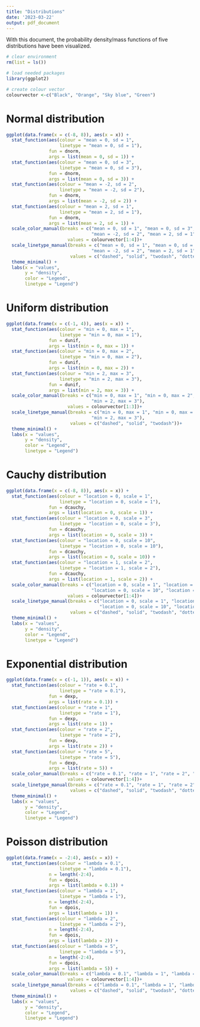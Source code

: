 ```yaml
---
title: "Distributions"
date: '2023-03-22'
output: pdf_document
---
```


With this document, the probability density/mass functions of five distributions have been visualized. 

```r
# clear environment 
rm(list = ls())

# load needed packages
library(ggplot2)

# create colour vector 
colourvector <-c("Black", "Orange", "Sky blue", "Green")
```

# Normal distribution
```r
ggplot(data.frame(x = c(-8, 8)), aes(x = x)) +
  stat_function(aes(colour = "mean = 0, sd = 1",
                    linetype = "mean = 0, sd = 1"),
                fun = dnorm,
                args = list(mean = 0, sd = 1)) +
  stat_function(aes(colour = "mean = 0, sd = 3",
                    linetype = "mean = 0, sd = 3"),
                fun = dnorm,
                args = list(mean = 0, sd = 3)) +
  stat_function(aes(colour = "mean = -2, sd = 2",
                    linetype = "mean = -2, sd = 2"),
                fun = dnorm,
                args = list(mean = -2, sd = 2)) +
  stat_function(aes(colour = "mean = 2, sd = 1",
                    linetype = "mean = 2, sd = 1"),
                fun = dnorm,
                args = list(mean = 2, sd = 1)) +
  scale_color_manual(breaks = c("mean = 0, sd = 1", "mean = 0, sd = 3", 
                                "mean = -2, sd = 2", "mean = 2, sd = 1"),
                       values = colourvector[1:4])+
  scale_linetype_manual(breaks = c("mean = 0, sd = 1", "mean = 0, sd = 3", 
                                "mean = -2, sd = 2", "mean = 2, sd = 1"),
                        values = c("dashed", "solid", "twodash", "dotted"))+
  theme_minimal() + 
  labs(x = "values",
       y = "density",
       color = "Legend",
       linetype = "Legend")
```


# Uniform distribution
```r
ggplot(data.frame(x = c(-1, 4)), aes(x = x)) +
  stat_function(aes(colour = "min = 0, max = 1",
                    linetype = "min = 0, max = 1"),
                fun = dunif,
                args = list(min = 0, max = 1)) +
  stat_function(aes(colour = "min = 0, max = 2",
                    linetype = "min = 0, max = 2"),
                fun = dunif,
                args = list(min = 0, max = 2)) +
  stat_function(aes(colour = "min = 2, max = 3",
                    linetype = "min = 2, max = 3"),
                fun = dunif,
                args = list(min = 2, max = 3)) +
  scale_color_manual(breaks = c("min = 0, max = 1", "min = 0, max = 2", 
                                "min = 2, max = 3"),
                       values = colourvector[1:3])+
  scale_linetype_manual(breaks = c("min = 0, max = 1", "min = 0, max = 2", 
                                "min = 2, max = 3"),
                        values = c("dashed", "solid", "twodash"))+
  theme_minimal() + 
  labs(x = "values",
       y = "density",
       color = "Legend",
       linetype = "Legend")
```

# Cauchy distribution 
```r
ggplot(data.frame(x = c(-8, 8)), aes(x = x)) +
  stat_function(aes(colour = "location = 0, scale = 1",
                    linetype = "location = 0, scale = 1"),
                fun = dcauchy,
                args = list(location = 0, scale = 1)) +
  stat_function(aes(colour = "location = 0, scale = 3",
                    linetype = "location = 0, scale = 3"),
                fun = dcauchy,
                args = list(location = 0, scale = 3)) +
  stat_function(aes(colour = "location = 0, scale = 10",
                    linetype = "location = 0, scale = 10"),
                fun = dcauchy,
                args = list(location = 0, scale = 10)) +
  stat_function(aes(colour = "location = 1, scale = 2",
                    linetype = "location = 1, scale = 2"),
                fun = dcauchy,
                args = list(location = 1, scale = 2)) +
  scale_color_manual(breaks = c("location = 0, scale = 1", "location = 0, scale = 3",
                                "location = 0, scale = 10", "location = 1, scale = 2"),
                       values = colourvector[1:4])+
  scale_linetype_manual(breaks = c("location = 0, scale = 1", "location = 0, scale = 3",
                                   "location = 0, scale = 10", "location = 1, scale = 2"),
                        values = c("dashed", "solid", "twodash", "dotted"))+
  theme_minimal() + 
  labs(x = "values",
       y = "density",
       color = "Legend",
       linetype = "Legend")
```

# Exponential distribution
```r
ggplot(data.frame(x = c(-1, 1)), aes(x = x)) +
  stat_function(aes(colour = "rate = 0.1",
                    linetype = "rate = 0.1"),
                fun = dexp,
                args = list(rate = 0.1)) +
  stat_function(aes(colour = "rate = 1",
                    linetype = "rate = 1"),
                fun = dexp,
                args = list(rate = 1)) +
  stat_function(aes(colour = "rate = 2",
                    linetype = "rate = 2"),
                fun = dexp,
                args = list(rate = 2)) +
  stat_function(aes(colour = "rate = 5",
                    linetype = "rate = 5"),
                fun = dexp,
                args = list(rate = 5)) +
  scale_color_manual(breaks = c("rate = 0.1", "rate = 1", "rate = 2", "rate = 5"),
                       values = colourvector[1:4])+
  scale_linetype_manual(breaks = c("rate = 0.1", "rate = 1", "rate = 2", "rate = 5"),
                        values = c("dashed", "solid", "twodash", "dotted"))+
  theme_minimal() + 
  labs(x = "values",
       y = "density",
       color = "Legend",
       linetype = "Legend")
```

# Poisson distribution
```r
ggplot(data.frame(x = -2:4), aes(x = x)) +
  stat_function(aes(colour = "lambda = 0.1",
                    linetype = "lambda = 0.1"),
                n = length(-2:4),
                fun = dpois,
                args = list(lambda = 0.1)) +
  stat_function(aes(colour = "lambda = 1",
                    linetype = "lambda = 1"),
                n = length(-2:4),
                fun = dpois,
                args = list(lambda = 1)) +
  stat_function(aes(colour = "lambda = 2",
                    linetype = "lambda = 2"),
                n = length(-2:4),
                fun = dpois,
                args = list(lambda = 2)) +
  stat_function(aes(colour = "lambda = 5",
                    linetype = "lambda = 5"),
                n = length(-2:4),
                fun = dpois,
                args = list(lambda = 5)) +
  scale_color_manual(breaks = c("lambda = 0.1", "lambda = 1", "lambda = 2", "lambda = 5"),
                       values = colourvector[1:4])+
  scale_linetype_manual(breaks = c("lambda = 0.1", "lambda = 1", "lambda = 2", "lambda = 5"),
                        values = c("dashed", "solid", "twodash", "dotted"))+
  theme_minimal() + 
  labs(x = "values",
       y = "density",
       color = "Legend",
       linetype = "Legend")
```